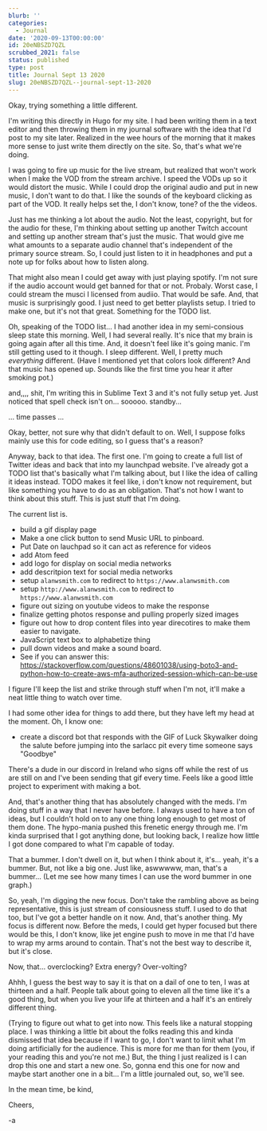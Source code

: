 ```yaml
---
blurb: ''
categories:
  - Journal
date: '2020-09-13T00:00:00'
id: 20eNBSZD7QZL
scrubbed_2021: false
status: published
type: post
title: Journal Sept 13 2020
slug: 20eNBSZD7QZL--journal-sept-13-2020
---
```


Okay, trying something a little different. 

I'm writing this directly in Hugo for my site. I had been writing them in a text editor and then throwing them in my journal software with the idea that I'd post to my site later. Realized in the wee hours of the morning that it makes more sense to just write them directly on the site. So, that's what we're doing.

I was going to fire up music for the live stream, but realized that won't work when I make the VOD from the stream archive. I speed the VODs up so it would distort the music. While I could drop the original audio and put in new music, I don't want to do that. I like the sounds of the keyboard clicking as part of the VOD. It really helps set the, I don't know, tone? of the the videos. 

Just has me thinking a lot about the audio. Not the least, copyright, but for the audio for these, I'm thinking about setting up another Twitch account and setting up another stream that's just the music. That would give me what amounts to a separate audio channel that's independent of the primary source stream. So, I could just listen to it in headphones and put a note up for folks about how to listen along. 

That might also mean I could get away with just playing spotify. I'm not sure if the audio account would get banned for that or not. Probaly. Worst case, I could stream the musci I licensed from audiio. That would be safe. And, that music is surprisingly good. I just need to get better playlists setup. I tried to make one, but it's not that great. Something for the TODO list. 

Oh, speaking of the TODO list... I had another idea in my semi-consious sleep state this morning. Well, I had several really. It's nice that my brain is going again after all this time. And, it doesn't feel like it's going manic. I'm still getting used to it though. I sleep different. Well, I pretty much _everything_ different. (Have I mentioned yet that colors look different? And that music has opened up. Sounds like the first time you hear it after smoking pot.)

and,,,, shit, I'm writing this in Sublime Text 3 and it's not fully setup yet. Just noticed that spell check isn't on... sooooo. standby... 

... time passes ...


Okay, better, not sure why that didn't default to on. Well, I suppose folks mainly use this for code editing, so I guess that's a reason?

Anyway, back to that idea. The first one. I'm going to create a full list of Twitter ideas and back that into my launchpad website. I've already got a TODO list that's basically what I'm talking about, but I like the idea of calling it ideas instead. TODO makes it feel like, i don't know not requirement, but like something you have to do as an obligation. That's not how I want to think about this stuff. This is just stuff that I'm doing. 

The current list is. 

- build a gif display page
- Make a one click button to send Music URL to pinboard.
- Put Date on lauchpad so it can act as reference for videos
- add Atom feed
- add logo for display on social media networks
- add descritpion text for social media networks
- setup `alanwsmith.com` to redirect to `https://www.alanwsmith.com`
- setup `http://www.alanwsmith.com` to redirect to `https://www.alanwsmith.com`
- figure out sizing on youtube videos to make the response
- finalize getting photos response and pulling properly sized images
- figure out how to drop content files into year direcotires to make them easier to navigate.
- JavaScript text box to alphabetize thing
- pull down videos and make a sound board.
- See if you can answer this: https://stackoverflow.com/questions/48601038/using-boto3-and-python-how-to-create-aws-mfa-authorized-session-which-can-be-use


I figure I'll keep the list and strike through stuff when I'm not, it'll make a neat little thing to watch over time. 

I had some other idea for things to add there, but they have left my head at the moment. Oh, I know one:

- create a discord bot that responds with the GIF of Luck Skywalker doing the salute before jumping into the sarlacc pit every time someone says "Goodbye"

There's a dude in our discord in Ireland who signs off while the rest of us are still on and I've been sending that gif every time. Feels like a good little project to experiment with making a bot.

And, that's another thing that has absolutely changed with the meds. I'm doing stuff in a way that I never have before. I always used to have a ton of ideas, but I couldn't hold on to any one thing long enough to get most of them done. The hypo-mania pushed this frenetic energy through me. I'm kinda surprised that I got anything done, but looking back, I realize how little I got done compared to what I'm capable of today. 

That a bummer. I don't dwell on it, but when I think about it, it's... yeah, it's a bummer. But, not like a big one. Just like, aswwwww, man, that's a bummer... (Let me see how many times I can use the word bummer in one graph.) 


So, yeah, I'm digging the new focus. Don't take the rambling above as being representative, this is just stream of consiousness stuff. I used to do that too, but I've got a better handle on it now. And, that's another thing. My focus is different now. Before the meds, I could get hyper focused but there would be this, I don't know, like jet engine push to move in me that I'd have to wrap my arms around to contain. That's not the best way to describe it, but it's close. 

Now, that... overclocking? Extra energy? Over-volting? 

Ahhh, I guess the best way to say it is that on a dail of one to ten, I was at thirteen and a half. People talk about going to eleven all the time like it's a good thing, but when you live your life at thirteen and a half it's an entirely different thing. 

(Trying to figure out what to get into now. This feels like a natural stopping place. I was thinking a little bit about the folks reading this and kinda dismissed that idea because if I want to go, I don't want to limit what I'm doing artificially for the audience. This is more for me than for them (you, if your reading this and you're not me.) But, the thing I just realized is I can drop this one and start a new one. So, gonna end this one for now and maybe start another one in a bit... I'm a little journaled out, so, we'll see. 

In the mean time, be kind, 

Cheers,

-a

